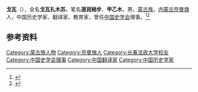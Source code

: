 '''戈瓦'''（{{bd|1922年||1992年|}}），全名'''戈瓦扎木苏'''，笔名'''道润梯步'''、'''甲乙木'''，男，[[蒙古族|蒙古族]]，[[内蒙古|内蒙古]][[奈曼旗|奈曼旗]]人，中国历史学家、翻译家、教育家，曾任[[中国史学会|中国史学会]]理事。<ref>{{Cite book|title=中国近现代人物别名词典|author=徐为民编|publisher=沈阳出版社|year=1993|isbn=|location=沈阳|pages=}}</ref><ref>{{Cite book|title=中国少数民族文化大辞典 • 东北、内蒙古地区卷|author=钱木尔·达瓦买提主编; 赵文增, 英玉佩, 那顺巴特尔副主编|publisher=民族出版社|year=1997|isbn=|location=北京|pages=}}</ref>

== 参考资料 ==
{{reflist}}

{{Navboxes
| title  = 戈瓦在[[中国史学会|中国史学会]]的职务
| list1  =
{{中国史学会第二届理事会}}
}}
{{Navboxes
| title  = 戈瓦在[[中国翻译协会|中国翻译协会]]的职务
| list1  =
{{中国翻译工作者协会第二届全国理事会}}
}}

{{Authority control|NLC=000140983|VIAF=28368916|LCCN=n80049454|ISNI=0000000063220829|GND=136218989|SUDOC=231550251|CALIS=n2004256893}}
{{DEFAULTSORT:Ge wa}}
[[Category:蒙古族人物|Category:蒙古族人物]]
[[Category:奈曼旗人|Category:奈曼旗人]]
[[Category:长春法政大学校友|Category:长春法政大学校友]]
[[Category:中国史学会理事|Category:中国史学会理事]]
[[Category:中国翻译家|Category:中国翻译家]]
[[Category:中国历史学家|Category:中国历史学家]]
{{中国人物小作品}}